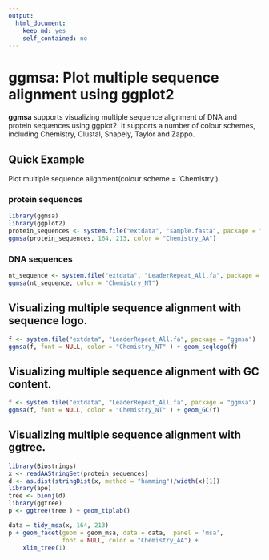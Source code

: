```yaml
---
output:
  html_document:
    keep_md: yes
    self_contained: no
---
```


#  ggmsa: Plot multiple sequence alignment using ggplot2

**ggmsa** supports visualizing multiple sequence alignment of DNA and protein sequences using ggplot2. It supports a number of colour schemes, including Chemistry, Clustal, Shapely, Taylor and Zappo.

##  Quick Example 
Plot multiple sequence alignment(colour scheme = 'Chemistry').

###  protein sequences
```r
library(ggmsa)
library(ggplot2)
protein_sequences <- system.file("extdata", "sample.fasta", package = "ggmsa")
ggmsa(protein_sequences, 164, 213, color = "Chemistry_AA")
```

###  DNA sequences
```r
nt_sequence <- system.file("extdata", "LeaderRepeat_All.fa", package = "ggmsa")
ggmsa(nt_sequence, color = "Chemistry_NT")
```

##  Visualizing multiple sequence alignment with sequence logo.
```r
f <- system.file("extdata", "LeaderRepeat_All.fa", package = "ggmsa")
ggmsa(f, font = NULL, color = "Chemistry_NT" ) + geom_seqlogo(f)
```

##  Visualizing multiple sequence alignment with GC content.
```r
f <- system.file("extdata", "LeaderRepeat_All.fa", package = "ggmsa")
ggmsa(f, font = NULL, color = "Chemistry_NT" ) + geom_GC(f)
```

##  Visualizing multiple sequence alignment with ggtree.
```r
library(Biostrings)
x <- readAAStringSet(protein_sequences)
d <- as.dist(stringDist(x, method = "hamming")/width(x)[1])
library(ape)
tree <- bionj(d)
library(ggtree)
p <- ggtree(tree ) + geom_tiplab()

data = tidy_msa(x, 164, 213)
p + geom_facet(geom = geom_msa, data = data,  panel = 'msa',
               font = NULL, color = "Chemistry_AA") +
    xlim_tree(1)
```